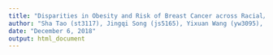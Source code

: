 ```yaml
---
title: "Disparities in Obesity and Risk of Breast Cancer across Racial/Ethnic Groups in the United States, Using NHANES 2011-16 Datasets"
author: "Sha Tao (st3117), Jingqi Song (js5165), Yixuan Wang (yw3095),  Ditian Li (dl3157),  Boya Guo (bg2604)"
date: "December 6, 2018"
output: html_document
---
```


